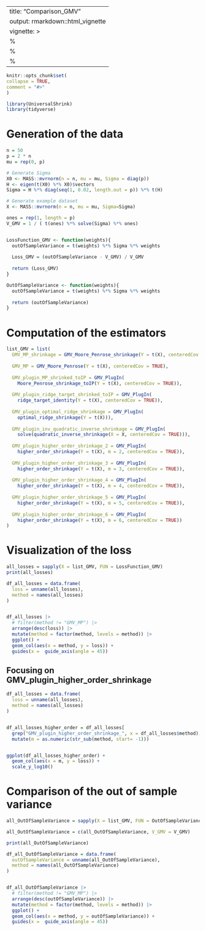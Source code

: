 ---
title: "Comparison_GMV"
output: rmarkdown::html_vignette
vignette: >
%\VignetteIndexEntry{Comparison_GMV}
  %\VignetteEngine{knitr::rmarkdown}
  %\VignetteEncoding{UTF-8}
  ---
  
  ```r
knitr::opts_chunk$set(
collapse = TRUE,
comment = "#>"
)
```


```r
library(UniversalShrink)
library(tidyverse)
```


# Generation of the data

```r
n = 50
p = 2 * n
mu = rep(0, p)

# Generate Sigma
X0 <- MASS::mvrnorm(n = n, mu = mu, Sigma = diag(p))
H <- eigen(t(X0) %*% X0)$vectors
Sigma = H %*% diag(seq(1, 0.02, length.out = p)) %*% t(H)

# Generate example dataset
X <- MASS::mvrnorm(n = n, mu = mu, Sigma=Sigma)

ones = rep(1, length = p)
V_GMV = 1 / ( t(ones) %*% solve(Sigma) %*% ones)


LossFunction_GMV <- function(weights){
  outOfSampleVariance = t(weights) %*% Sigma %*% weights
  
  Loss_GMV = (outOfSampleVariance - V_GMV) / V_GMV
  
  return (Loss_GMV)
}

OutOfSampleVariance <- function(weights){
  outOfSampleVariance = t(weights) %*% Sigma %*% weights
  
  return (outOfSampleVariance)
}
```

# Computation of the estimators

```r
list_GMV = list(
  GMV_MP_shrinkage = GMV_Moore_Penrose_shrinkage(Y = t(X), centeredCov = TRUE),
  
  GMV_MP = GMV_Moore_Penrose(Y = t(X), centeredCov = TRUE),
  
  GMV_plugin_MP_shrinked_toIP = GMV_PlugIn(
    Moore_Penrose_shrinkage_toIP(Y = t(X), centeredCov = TRUE)),
  
  GMV_plugin_ridge_target_shrinked_toIP = GMV_PlugIn(
    ridge_target_identity(Y = t(X), centeredCov = TRUE)),
  
  GMV_plugin_optimal_ridge_shrinkage = GMV_PlugIn(
    optimal_ridge_shrinkage(Y = t(X))),
  
  GMV_plugin_inv_quadratic_inverse_shrinkage = GMV_PlugIn(
    solve(quadratic_inverse_shrinkage(X = X, centeredCov = TRUE))),
  
  GMV_plugin_higher_order_shrinkage_2 = GMV_PlugIn(
    higher_order_shrinkage(Y = t(X), m = 2, centeredCov = TRUE)),
  
  GMV_plugin_higher_order_shrinkage_3 = GMV_PlugIn(
    higher_order_shrinkage(Y = t(X), m = 3, centeredCov = TRUE)),
  
  GMV_plugin_higher_order_shrinkage_4 = GMV_PlugIn(
    higher_order_shrinkage(Y = t(X), m = 4, centeredCov = TRUE)),
  
  GMV_plugin_higher_order_shrinkage_5 = GMV_PlugIn(
    higher_order_shrinkage(Y = t(X), m = 5, centeredCov = TRUE)),
  
  GMV_plugin_higher_order_shrinkage_6 = GMV_PlugIn(
    higher_order_shrinkage(Y = t(X), m = 6, centeredCov = TRUE))
)
```


# Visualization of the loss

```r
all_losses = sapply(X = list_GMV, FUN = LossFunction_GMV)
print(all_losses)
```


```r
df_all_losses = data.frame(
  loss = unname(all_losses),
  method = names(all_losses)
)


df_all_losses |>
  # filter(method != "GMV_MP") |>
  arrange(desc(loss)) |>
  mutate(method = factor(method, levels = method)) |>
  ggplot() +
  geom_col(aes(x = method, y = loss)) +
  guides(x =  guide_axis(angle = 45))
```

## Focusing on GMV_plugin_higher_order_shrinkage

```r
df_all_losses = data.frame(
  loss = unname(all_losses),
  method = names(all_losses)
)


df_all_losses_higher_order = df_all_losses[
  grep("GMV_plugin_higher_order_shrinkage_", x = df_all_losses$method), ] |>
  mutate(m = as.numeric(str_sub(method, start= -1)))


ggplot(df_all_losses_higher_order) +
  geom_col(aes(x = m, y = loss)) +
  scale_y_log10()
```


# Comparison of the out of sample variance

```r
all_OutOfSampleVariance = sapply(X = list_GMV, FUN = OutOfSampleVariance)

all_OutOfSampleVariance = c(all_OutOfSampleVariance, V_GMV = V_GMV)

print(all_OutOfSampleVariance)
```


```r
df_all_OutOfSampleVariance = data.frame(
  outOfSampleVariance = unname(all_OutOfSampleVariance),
  method = names(all_OutOfSampleVariance)
)


df_all_OutOfSampleVariance |>
  # filter(method != "GMV_MP") |>
  arrange(desc(outOfSampleVariance)) |>
  mutate(method = factor(method, levels = method)) |>
  ggplot() +
  geom_col(aes(x = method, y = outOfSampleVariance)) +
  guides(x =  guide_axis(angle = 45))
```



